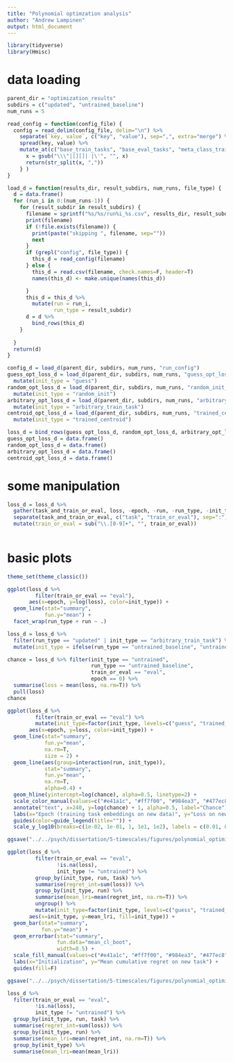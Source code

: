 ```yaml
---
title: "Polynomial optimzation analysis"
author: "Andrew Lampinen"
output: html_document
---
```


```r
library(tidyverse)
library(Hmisc)
```

# data loading

```r
parent_dir = "optimization_results"
subdirs = c("updated", "untrained_baseline")
num_runs = 5
```

```r
read_config = function(config_file) { 
  config = read_delim(config_file, delim="\n") %>%
    separate(`key, value`, c("key", "value"), sep=",", extra="merge") %>%
    spread(key, value) %>%
    mutate_at(c("base_train_tasks", "base_eval_tasks", "meta_class_train_tasks", "meta_class_eval_tasks", "meta_map_train_tasks", "meta_map_eval_tasks"), function(x) {
      x = gsub("\\\"|[][]| |\'", "", x)
      return(str_split(x, ","))
    } )
}
```

```r
load_d = function(results_dir, result_subdirs, num_runs, file_type) {
  d = data.frame()
  for (run_i in 0:(num_runs-1)) {
    for (result_subdir in result_subdirs) {
      filename = sprintf("%s/%s/run%i_%s.csv", results_dir, result_subdir, run_i, file_type)
      print(filename)
      if (!file.exists(filename)) {
        print(paste("skipping ", filename, sep=""))
        next
      }
      if (grepl("config", file_type)) {
        this_d = read_config(filename)
      } else {
        this_d = read.csv(filename, check.names=F, header=T) 
        names(this_d) <- make.unique(names(this_d))

      }
      this_d = this_d %>%
        mutate(run = run_i,
               run_type = result_subdir)
      d = d %>%
        bind_rows(this_d)
    }
    
  }
  return(d)
}
```

```r
config_d = load_d(parent_dir, subdirs, num_runs, "run_config")
guess_opt_loss_d = load_d(parent_dir, subdirs, num_runs, "guess_opt_losses") %>% 
  mutate(init_type = "guess")
random_opt_loss_d = load_d(parent_dir, subdirs, num_runs, "random_init_opt_losses") %>% 
  mutate(init_type = "random_init")
arbitrary_opt_loss_d = load_d(parent_dir, subdirs, num_runs, "arbitrary_trained_opt_losses") %>% 
  mutate(init_type = "arbitrary_train_task")
centroid_opt_loss_d = load_d(parent_dir, subdirs, num_runs, "trained_centroid_opt_losses") %>% 
  mutate(init_type = "trained_centroid")

loss_d = bind_rows(guess_opt_loss_d, random_opt_loss_d, arbitrary_opt_loss_d, centroid_opt_loss_d)
guess_opt_loss_d = data.frame()
random_opt_loss_d = data.frame()
arbitrary_opt_loss_d = data.frame()
centroid_opt_loss_d = data.frame()
```

# some manipulation

```r
loss_d = loss_d %>%
  gather(task_and_train_or_eval, loss, -epoch, -run, -run_type, -init_type) %>%
  separate(task_and_train_or_eval, c("task", "train_or_eval"), sep=":") %>%
  mutate(train_or_eval = sub("\\.[0-9]+", "", train_or_eval))
  
```


# basic plots
```r
theme_set(theme_classic())
```

```r
ggplot(loss_d %>%
         filter(train_or_eval == "eval"),
       aes(x=epoch, y=log(loss), color=init_type)) +
  geom_line(stat="summary",
            fun.y="mean") +
  facet_wrap(run_type + run ~ .)
```
```r
loss_d = loss_d %>%
  filter(run_type == "updated" | init_type == "arbitrary_train_task") %>%
  mutate(init_type = ifelse(run_type == "untrained_baseline", "untrained", init_type))
```

```r
chance = loss_d %>% filter(init_type == "untrained", 
                           run_type == "untrained_baseline",
                           train_or_eval == "eval",
                           epoch == 0) %>%
  summarise(loss = mean(loss, na.rm=T)) %>%
  pull(loss)
chance
```


```r
ggplot(loss_d %>%
         filter(train_or_eval == "eval") %>%
         mutate(init_type=factor(init_type, levels=c("guess", "trained_centroid", "arbitrary_train_task", "random_init", "untrained"), labels=c("Meta-mapping output", "Centroid of tasks", "Arbitrary train task", "Random vector", "Untrained model"))),
       aes(x=epoch, y=loss, color=init_type)) +
  geom_line(stat="summary",
            fun.y="mean",
            na.rm=T,
            size = 2) +
  geom_line(aes(group=interaction(run, init_type)),
            stat="summary",
            fun.y="mean",
            na.rm=T,
            alpha=0.4) +
  geom_hline(yintercept=log(chance), alpha=0.5, linetype=2) +
  scale_color_manual(values=c("#e41a1c", "#ff7f00", "#984ea3", "#477ec8", "#4daf4a")) +
  annotate("text", x=240, y=log(chance) + 1, alpha=0.5, label="Chance") +
  labs(x="Epoch (training task embeddings on new data)", y="Loss on new tasks") +
  guides(color=guide_legend(title="")) +
  scale_y_log10(breaks=c(1e-02, 1e-01, 1, 1e1, 1e2), labels = c(0.01, 0.1, 1, 10, 100))

ggsave("../../psych/dissertation/5-timescales/figures/polynomial_optimization_curves.png", width=6, height=4)
```

```r
ggplot(loss_d %>%
         filter(train_or_eval == "eval",
                !is.na(loss),
                init_type != "untrained") %>%
         group_by(init_type, run, task) %>%
         summarise(regret_int=sum(loss)) %>%
         group_by(init_type, run) %>%
         summarise(mean_lri=mean(regret_int, na.rm=T)) %>%
         ungroup() %>%
         mutate(init_type=factor(init_type, levels=c("guess", "trained_centroid", "arbitrary_train_task", "random_init", "untrained"), labels=c("Meta-mapping\noutput", "Centroid\nof tasks", "Arbitrary\ntrain task", "Random\nvector", "Untrained model"))),
       aes(x=init_type, y=mean_lri, fill=init_type)) +
  geom_bar(stat="summary",
           fun.y="mean") +
  geom_errorbar(stat="summary",
                fun.data="mean_cl_boot",
                width=0.5) +
  scale_fill_manual(values=c("#e41a1c", "#ff7f00", "#984ea3", "#477ec8", "#4daf4a")) +
  labs(x="Initialization", y="Mean cumulative regret on new task") +
  guides(fill=F)

ggsave("../../psych/dissertation/5-timescales/figures/polynomial_optimization_cumulative_regret.png", width=6, height=4)
```
```r
loss_d %>%
  filter(train_or_eval == "eval",
         !is.na(loss),
         init_type != "untrained") %>%
  group_by(init_type, run, task) %>%
  summarise(regret_int=sum(loss)) %>%
  group_by(init_type, run) %>%
  summarise(mean_lri=mean(regret_int, na.rm=T)) %>%
  group_by(init_type) %>%
  summarise(mean_lri=mean(mean_lri))
```

